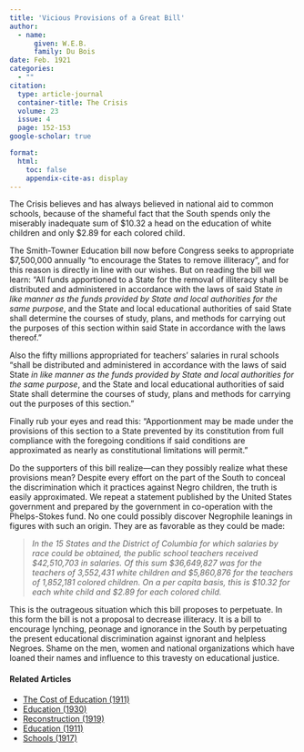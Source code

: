 ```yaml
---
title: 'Vicious Provisions of a Great Bill'
author:
  - name:
      given: W.E.B.
      family: Du Bois
date: Feb. 1921
categories: 
  - ""
citation: 
  type: article-journal
  container-title: The Crisis
  volume: 23
  issue: 4
  page: 152-153
google-scholar: true

format:
  html:
    toc: false
    appendix-cite-as: display
---
```


<span class="crisis-title">The Crisis</span> believes and has always believed in national aid to common schools, because of the shameful fact that the South spends only the miserably inadequate sum of $10.32 a head on the education of white children and only $2.89 for each colored child.

The Smith-Towner Education bill now before Congress seeks to appropriate $7,500,000 annually "to encourage the States to remove illiteracy", and for this reason is directly in line with our wishes. But on reading the bill we learn: "All funds apportioned to a State for the removal of illiteracy shall be distributed and administered in accordance with the laws of said State *in like manner as the funds provided by State and local authorities for the same purpose*, and the State and local educational authorities of said State shall determine the courses of study, plans, and methods for carrying out the purposes of this section within said State in accordance with the laws thereof."

Also the fifty millions appropriated for teachers' salaries in rural schools "shall be distributed and administered in accordance with the laws of said State *in like manner as the funds provided by State and local authorities for the same purpose*, and the State and local educational authorities of said State shall determine the courses of study, plans and methods for carrying out the purposes of this section."

Finally rub your eyes and read this: "Apportionment may be made under the provisions of this section to a State prevented by its constitution from full compliance with the foregoing conditions if said conditions are approximated as nearly as constitutional limitations will permit."

Do the supporters of this bill realize—can they possibly realize what these provisions mean? Despite every effort on the part of the South to conceal the discrimination which it practices against Negro children, the truth is easily approximated. We repeat a statement published by the United States government and prepared by the government in co-operation with the Phelps-Stokes fund. No one could possibly discover Negrophile leanings in figures with such an origin. They are as favorable as they could be made:

> *In the 15 States and the District of Columbia for which salaries by race could be obtained, the public school teachers received $42,510,703 in salaries. Of this sum $36,649,827 was for the teachers of 3,552,431 white children and $5,860,876 for the teachers of 1,852,181 colored children. On a per capita basis, this is $10.32 for each white child and $2.89 for each colored child.*

This is the outrageous situation which this bill proposes to perpetuate. In this form the bill is not a proposal to decrease illiteracy. It is a bill to encourage lynching, peonage and ignorance in the South by perpetuating the present educational discrimination against ignorant and helpless Negroes. Shame on the men, women and national organizations which have loaned their names and influence to this travesty on educational justice.

<!-- Similar articles start here -->
<div  class="clear-wrap"></div>

#### Related Articles

* [The Cost of Education (1911)](/Volumes/03/02/cost_of_education.html)
* [Education (1930)](/Volumes/37/02/education.html)
* [Reconstruction (1919)](/Volumes/18/03/reconstruction.html)
* [Education (1911)](/Volumes/01/04/education.html)
* [Schools (1917)](/Volumes/13/03/schools.html)

<!-- Similar articles end here -->
